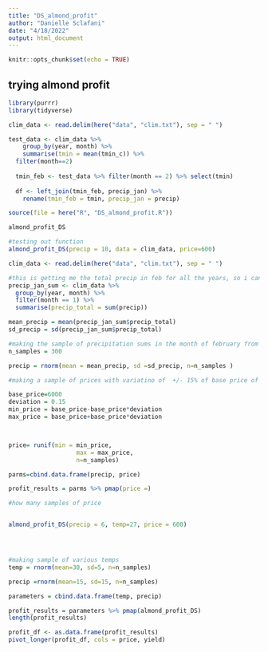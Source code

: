 ```yaml
---
title: "DS_almond_profit"
author: "Danielle Sclafani"
date: "4/18/2022"
output: html_document
---
```


```r
knitr::opts_chunk$set(echo = TRUE)
```


## trying almond profit
```r
library(purrr)
library(tidyverse)
```

```r
clim_data <- read.delim(here("data", "clim.txt"), sep = " ")

test_data <- clim_data %>%
    group_by(year, month) %>%
    summarise(tmin = mean(tmin_c)) %>% 
  filter(month==2)
  
  tmin_feb <- test_data %>% filter(month == 2) %>% select(tmin)
  
  df <- left_join(tmin_feb, precip_jan) %>%
    rename(tmin_feb = tmin, precip_jan = precip)
```

```r
source(file = here("R", "DS_almond_profit.R"))

almond_profit_DS
```

```r
#testing out function
almond_profit_DS(precip = 10, data = clim_data, price=600)

```

```r
clim_data <- read.delim(here("data", "clim.txt"), sep = " ")

#this is getting me the total precip in feb for all the years, so i can find a reasonable data sample to make for the profit
precip_jan_sum <- clim_data %>% 
  group_by(year, month) %>% 
  filter(month == 1) %>% 
  summarise(precip_total = sum(precip))

mean_precip = mean(precip_jan_sum$precip_total) 
sd_precip = sd(precip_jan_sum$precip_total)

#making the sample of precipitation sums in the month of february from the info taken from above
n_samples = 300

precip = rnorm(mean = mean_precip, sd =sd_precip, n=n_samples )

```


```r
#making a sample of prices with variatino of  +/- 15% of base price of $3600/ton of almonds

base_price=6000
deviation = 0.15
min_price = base_price-base_price*deviation
max_price = base_price+base_price*deviation



price= runif(min = min_price,
                   max = max_price,
                   n=n_samples)
```





```r


parms=cbind.data.frame(precip, price)

profit_results = parms %>% pmap(price =)

```




```r
#how many samples of price


almond_profit_DS(precip = 6, temp=27, price = 600)




#making sample of various temps
temp = rnorm(mean=30, sd=5, n=n_samples)

precip =rnorm(mean=15, sd=15, n=n_samples)

parameters = cbind.data.frame(temp, precip)

profit_results = parameters %>% pmap(almond_profit_DS)
length(profit_results)

profit_df <- as.data.frame(profit_results)
pivot_longer(profit_df, cols = price, yield)

```